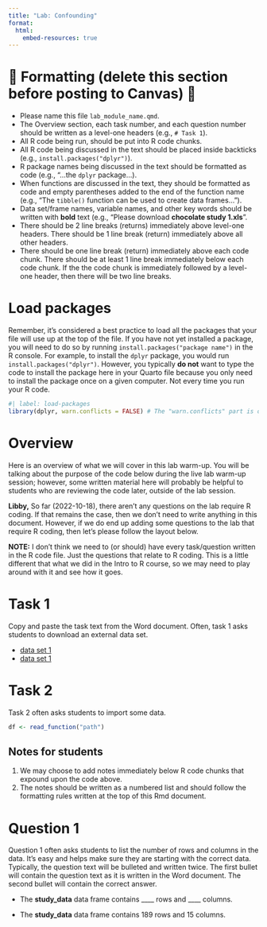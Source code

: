 ```yaml
---
title: "Lab: Confounding"
format:
  html:
    embed-resources: true
---
```


# 🛑 Formatting (delete this section before posting to Canvas) 🛑

* Please name this file `lab_module_name.qmd`.
* The Overview section, each task number, and each question number should be written as a level-one headers (e.g., `# Task 1`).
* All R code being run, should be put into R code chunks.
* All R code being discussed in the text should be placed inside backticks (e.g., `install.packages("dplyr")`).
* R package names being discussed in the text should be formatted as code (e.g., "...the `dplyr` package...). 
* When functions are discussed in the text, they should be formatted as code and empty parentheses added to the end of the function name (e.g., "The `tibble()` function can be used to create data frames…").
* Data set/frame names, variable names, and other key words should be written with **bold** text (e.g., "Please download **chocolate study 1.xls**".
* There should be 2 line breaks (returns) immediately above level-one headers. There should be 1 line break (return) immediately above all other headers.
* There should be one line break (return) immediately above each code chunk. There should be at least 1 line break immediately below each code chunk. If the the code chunk is immediately followed by a level-one header, then there will be two line breaks.


# Load packages

Remember, it's considered a best practice to load all the packages that your file will use up at the top of the file. If you have not yet installed a package, you will need to do so by running `install.packages("package name")` in the R console. For example, to install the `dplyr` package, you would run `install.packages("dplyr")`. However, you typically **do not** want to type the code to install the package here in your Quarto file because you only need to install the package once on a given computer. Not every time you run your R code.

```r
#| label: load-packages
library(dplyr, warn.conflicts = FALSE) # The "warn.conflicts" part is optional
```


# Overview

Here is an overview of what we will cover in this lab warm-up. You will be talking about the purpose of the code below during the live lab warm-up session; however, some written material here will probably be helpful to students who are reviewing the code later, outside of the lab session.  

**Libby,** So far (2022-10-18), there aren't any questions on the lab require R coding. If that remains the case, then we don't need to write anything in this document. However, if we do end up adding some questions to the lab that require R coding, then let's please follow the layout below. 

**NOTE:** I don't think we need to (or should) have every task/question written in the R code file. Just the questions that relate to R coding. This is a little different that what we did in the Intro to R course, so we may need to play around with it and see how it goes. 


# Task 1

Copy and paste the task text from the Word document. Often, task 1 asks students to download an external data set.

* [data set 1](link)   
* [data set 1](link)


# Task 2

Task 2 often asks students to import some data.

```r
df <- read_function("path")
```

## Notes for students

1. We may choose to add notes immediately below R code chunks that expound upon the code above.
2. The notes should be written as a numbered list and should follow the formatting rules written at the top of this Rmd document. 


# Question 1

Question 1 often asks students to list the number of rows and columns in the data. It's easy and helps make sure they are starting with the correct data. Typically, the question text will be bulleted and written twice. The first bullet will contain the question text as it is written in the Word document. The second bullet will contain the correct answer. 

* The **study_data** data frame contains ____ rows and ____ columns.

* The **study_data** data frame contains 189 rows and 15 columns.


